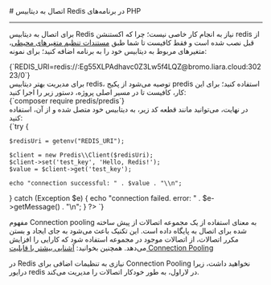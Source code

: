 

<Layout>
<Head>
<title>مستندات اتصال به دیتابیس Redis در PHP - لیارا</title>
<meta property="og:title" content="مستندات خدمات رایانش ابری لیارا" />
<meta property="og:description" content="مستندات مربوط به اتصال به دیتابیس Redis در پلتفرم PHP در لیارا"  />
</Head>
# اتصال به دیتابیس Redis در برنامه‌های PHP
<hr className="mb-2" />

برای اتصال به دیتابیس Redis نیاز به انجام کار خاصی نیست؛ چرا که اکستنشن <Important>redis</Important> از قبل نصب شده است و فقط کافیست تا شما طبق <a href="/paas/details/envs" className="text-[#2196f3] ">مستندات تنظیم متغیرهای محیطی</a>، متغیرهای مربوط به دیتابیس خود را به برنامه اضافه کنید؛ برای نمونه:
<div className="h-2" />
    <div dir='ltr'>
    <Highlight className="bash">
        {`REDIS_URI=redis://:Eg55XLPAdhavc0Z3Lw5f4LQZ@bromo.liara.cloud:30223/0`}
    </Highlight>
    </div>
<div className="h-2" />
برای مدیریت بهتر دیتابیس redis، توصیه می‌شود از پکیج <Important>predis</Important> استفاده کنید؛ برای این کار، کافیست تا در مسیر اصلی پروژه، دستور زیر را اجرا کنید:
<div className="h-2" />
    <div dir='ltr'>
    <Highlight className="bash">
        {`composer require predis/predis`}
    </Highlight>
    </div>
<div className="h-2" />
در نهایت، می‌توانید مانند قطعه کد زیر، به دیتابیس خود متصل شده و از آن، استفاده کنید:

<div className="h-2" />
    <div dir='ltr'>
    <Highlight className="php">
        {`<?php
require 'vendor/autoload.php';

try {
    
    $redisUri = getenv("REDIS_URI");
    
    $client = new Predis\\Client($redisUri);
    $client->set('test_key', 'Hello, Redis!');
    $value = $client->get('test_key');
    
    echo "connection successful: " . $value . "\\n";
} catch (Exception $e) {
    echo "connection failed. error: " . $e->getMessage() . "\\n";
}
?>
`}
    </Highlight>
    </div>
<div className="h-2" />

<Section id="connection-pooling" title="استفاده از Connection Pooling" />

مفهوم Connection pooling به معنای استفاده از یک مجموعه اتصالات از پیش ساخته شده برای اتصال به پایگاه داده است. این تکنیک باعث می‌شود به جای ایجاد و بستن مکرر اتصالات، از اتصالات موجود در مجموعه استفاده شود که کارایی را افزایش می‌دهد.
<Alert variant='success'>همچنین بخوانید: <a className="text-[#2196f3] " href="/dbaas/details/connection-pool">آشنایی بیشتر با قابلیت Connection Pooling</a></Alert>

در Redis نیازی به تنظیمات اضافی برای Connection Pooling نخواهید داشت، زیرا درایور <Important>redis</Important> در لاراول، به طور خودکار اتصالات را مدیریت می‌کند.

</Layout>